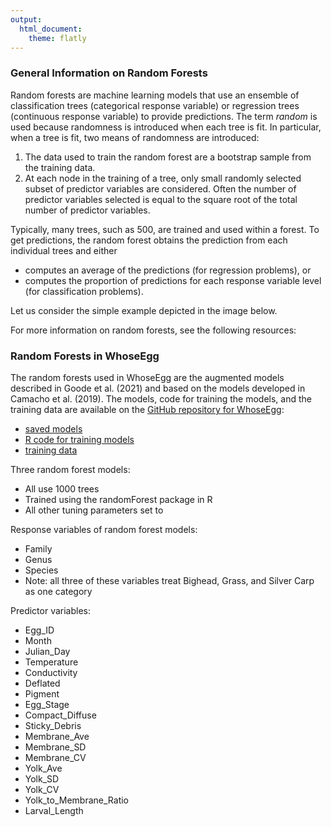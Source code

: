 ```yaml
---
output:
  html_document:
    theme: flatly
---
```


### General Information on Random Forests

Random forests are machine learning models that use an ensemble of classification trees (categorical response variable) or regression trees (continuous response variable) to provide predictions. The term *random* is used because randomness is introduced when each tree is fit. In particular, when a tree is fit, two means of randomness are introduced: 

1. The data used to train the random forest are a bootstrap sample from the training data. 
2. At each node in the training of a tree, only small randomly selected subset of predictor variables are considered. Often the number of predictor variables selected is equal to the square root of the total number of predictor variables.

Typically, many trees, such as 500, are trained and used within a forest. To get predictions, the random forest obtains the prediction from each individual trees and either

- computes an average of the predictions (for regression problems), or 
- computes the proportion of predictions for each response variable level (for classification problems).

Let us consider the simple example depicted in the image below.

For more information on random forests, see the following resources: 

### Random Forests in WhoseEgg

The random forests used in WhoseEgg are the augmented models described in Goode et al. (2021) and based on the models developed in Camacho et al. (2019). The models, code for training the models, and the training data are available on the [GitHub repository for WhoseEgg](https://github.com/goodekat/WhoseEgg): 

- [saved models](https://github.com/goodekat/WhoseEgg/blob/main/data/rfs_for_app.rds)
- [R code for training models](https://github.com/goodekat/WhoseEgg/blob/main/prep/rfs-for-app.md)
- [training data](https://github.com/goodekat/WhoseEgg/blob/main/data/eggdata_for_app.csv)

Three random forest models:

- All use 1000 trees
- Trained using the randomForest package in R
- All other tuning parameters set to 

Response variables of random forest models:

- Family
- Genus
- Species
- Note: all three of these variables treat Bighead, Grass, and Silver Carp as one category
  
Predictor variables: 

- Egg_ID
- Month
- Julian_Day
- Temperature
- Conductivity
- Deflated
- Pigment
- Egg_Stage
- Compact_Diffuse
- Sticky_Debris
- Membrane_Ave
- Membrane_SD
- Membrane_CV
- Yolk_Ave
- Yolk_SD
- Yolk_CV
- Yolk_to_Membrane_Ratio
- Larval_Length
